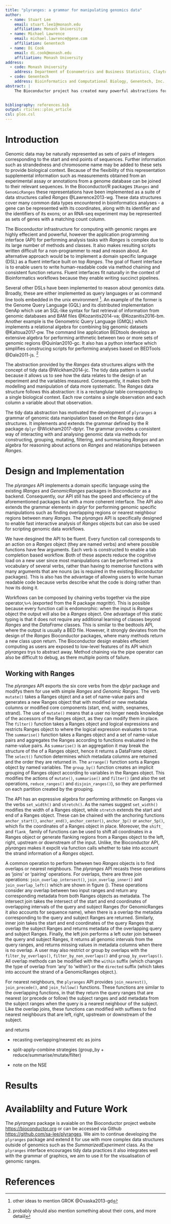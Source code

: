 ```yaml
---
title: "plyranges: a grammar for manipulating genomics data" 
author:
  - name: Stuart Lee
    email: stuart.lee1@monash.edu
    affiliation: Monash University
  - name: Michael Lawrence
    email: michael.lawrence@gene.com
    affiliation: Genentech
  - name: Di Cook
    email: di.cook@monash.edu
    affiliation: Monash University
address:
  - code: Monash University
    address: Department of Econometrics and Business Statistics, Clayton, Victoria, Australia
  - code: Genentech
    address: Bioinformatics and Computational Biology, Genentech, Inc., South San Francisco, California, United States of America 
abstract: |
    The Bioconductor project has created many powerful abstractions for reasoning about genomics data, such as the _Ranges_ data structures for representing genomic intervals. By recognising that these data structures follow 'tidy' data principles we have created a grammar of genomic data manipulation that defines verbs for performing actions on and between genomic interval data. This grammar simplifies performing common genomic data analysis tasks via method chaining, type consistency and results in creating human readable pipelines. We have implemented this grammar as an Bioconductor/R package called plyranges.
  

bibliography: references.bib
output: rticles::plos_article
csl: plos.csl
---
```


# Introduction

Genomic data may be naturally represented as sets of pairs of integers 
corresponding to the start and end points of sequences. Further information
such as strandedness and chromosome name may be added to these sets to 
provide biological context. Because of the flexibility of this representation 
supplemental information such as measurements obtained from an experimental 
assay or annotations from a genome database can be joined to their relevant
sequences. In the Bioconductor/R packages `IRanges` and `GenomicRanges` these representations have been implemented as a suite of data structures called _Ranges_ @Lawrence2013-wg. These data structures cover many common data types encountered in bioinformatics analyses - a gene can be represented with its coordinates, along with its identifier and the identifiers of its exons; or
an RNA-seq experiment may be represented as sets of genes with a matching count column.

The Bioconductor infrastructure for computing with genomic ranges are highly 
effecient and powerful, however the application programming interface (API) for performing analysis tasks with _Ranges_ is complex due to its large number of
methods and classes. It also makes resulting scripts written 
difficult for a non-programmer to read and reason about. An alternative approach 
would be to implement a domain specific language (DSL) as a fluent interface 
built on top _Ranges_. The goal of fluent interface is to enable users to write 
human-readable code via method chaining and consistent function returns. Fluent 
interfaces fit naturally in the context of Bioinformatics workflows because they 
enable writing succinct pipelines.

Several other DSLs have been implemented to reason about genomics data. Broadly, 
these are either implemented as query languages or as command line tools 
embedded in the unix environment ^[other ideas to mention GROK @Ovaska2013-gd]. An example of the former is the Genome Query Language (GQL) and its distributed 
implementation GenAp which use an SQL-like syntax for fast retrieval of 
information from genomic databases and BAM files @Kozanitis2014-va; @Kozanitis2016-bm. 
Another  example is the Genometric Query Language (GMQL) which implements a relational algebra for combining big genomic datasets @Kaitoua2017-pw.  The command line application 
BEDtools develops an extensive algebra for performing arithmetic between two or 
more sets of genomic regions  @Quinlan2010-gc. It also has a python interface 
which simplifies construcing scripts for performing analyses based on BEDTools  @Dale2011-js. ^[probably should also mention something about their cons, and more detaiil]

The abstraction provided by the _Ranges_ data structures aligns with the concept
of tidy data @Wickham2014-jc. The tidy data pattern is useful because it allows us to see how the data relates to the design of an experiment
and the variables measured. Consequently, it makes both the modelling and manipulation of data more systematic. The _Ranges_ data structure follows this abstraction: it is a rectanglular table corresponding to a single biological context. Each row contains a single observation and each column a variable about that observation. 

The tidy data abstraction has motivated the development of `plyranges`
a grammar of genomic data manipulation based on the _Ranges_ data structures. It
implements and extends the grammar defined by the R package `dplyr` @Wickham2017-dplyr. The grammar provides a consistent way of interacting with and analysing genomic data via methods for constructing, grouping, mutating, filtering, and summarising _Ranges_ and an algebra for reasoning about actions on _Ranges_ and relationships between _Ranges_.

# Design and Implementation

The _plyranges_ API implements a domain specific language using the existing
_IRanges_ and _GenomicRanges_ packages in Bioconductor as a backend. Consequently,
our API still has the speed and effeciency of the aforementioned packages but
with a more coherent interface. The API also
extends the grammar elements in _dplyr_ for performing genomic specific
manipulations such as finding overlapping regions or nearest neighbour regions
between many _Ranges_. The _plyranges_ API is specifically designed to enable
fast interactive analysis of _Ranges_ objects but can also be used for scripting 
genomic data workflows.

We have desgined the API to be fluent. Every function call corresponds to an
action on a _Ranges_ object (they are named verbs) and where possible
functions have few arguments. Each verb is constructed
to enable a tab completion based workflow. Both of these aspects reduce the 
cognitive load on a new user  since most manipulations can be performed with a 
vocabulary of several verbs, rather than having to memorise functions with many 
arguments that are nouns (as is required in the existing Bioconductor packages). 
This is also has the advantage of allowing users to write human readable code
because verbs describe what the code is doing rather than how its doing it.

Workflows can be composed by chaining verbs together via the pipe operator,`%>%` 
(exported from the R package _magrittr_). This is possible because every 
function call is endomorphic: when the input is _Ranges_ object the output
will also be a _Ranges_ object. One advantage of this static typing is that it 
does not  require any additional learning of classes beyond _Ranges_ and 
the _DataFrame_ classes. This is similar to the bedtools API, where the
output is usually a BED file. However, it strongly deviates from the design of 
the _Ranges_ Bioconductor packages, where many methods return a new class
upon return. The Bioconductor design enables effecient computing as users
are exposed to low-level features of its API which _plyranges_ trys to abstract
away. Method chaining via the pipe operator can also be difficult to debug,
as there multiple points of failure.

## Working with Ranges

The _plyranges_ API exports the six core verbs from the _dplyr_ package
and modifys them for use with simple _Ranges_ and _Genomic Ranges_. The
verb `mutate()` takes a Ranges object and a set of name-value pairs
and generates a new Ranges object that with modified or new metadata
columns or modified core components (start, end, width, seqnames, strand).
The use of `mutate()` means that a user no longer needs knowledge of the 
accessors of the Ranges object, as they can modify them in place.
The `filter()` function takes a Ranges object and logical expressions and
restricts Ranges object to where the logical expression evaluates to true.
The `summarise()` function takes a Ranges object and a set of name-value pairs
and aggregates the Ranges according to functions evaluated in the name-value pairs.
As `summarise()` is an aggregation it may break the structure of the of a Ranges
object, hence it returns a DataFrame object. The `select()` function determines
which metadata columns are returned and the order they are returned in. The 
`arrange()` function sorts a Ranges object by named variables.
The `group_by()` function creates an implicit grouping of Ranges object according
to variables in the Ranges object. This modifies the actions of `mutate()`,
`summarise()` and `filter()` (and also the set operations, `reduce_ranges()`
and `disjoin_ranges()`), so they are performed on each partition created by the
grouping. 

The API has an expressive algebra for performing arithmetic on Ranges via
the verbs `set_width()` and `stretch()`. As the names suggest `set_width()`
modifies the width of a Ranges object, while `stretch` extends the start and
end of a Ranges object. These can be chained with the anchoring functions
`anchor_start()`, `anchor_end()`, `anchor_center()`, `anchor_3p()` or 
`anchor_5p()`, which fix the coordinates of a Ranges object in place. 
Moreover, the `shift_` and `flank_` family of functions can be used to shift
all coordinates in a Ranges object or generate flanking regions from a Ranges 
object to the left, right, upstream or downstream of the input. Unlike, the
Bioconductor API, _plyranges_ makes it expclit via function calls whether to
take into account the strand information of a _Ranges_ object.

A common operation to perform between two _Ranges_ objects is to find overlaps
or nearest neighbours. The _plyranges_ API recasts these operations as 'joins'
or 'pairing' operations. For overlaps, there are three join operations: 
`join_overlap_intersect()`, `join_overlap_inner()` and `join_overlap_left()`
which are shown in figure (). These operations consider any overlap between
two input ranges and return any corresponding metadata from both Ranges objects
as metadata. The intersect join takes the intersect of the start and end coordinates
of overlapping intervals of the query and subject Ranges 
(for GenomicRanges it also accounts for sequence name), when there is a overlap
the metadata corresponding to the query and subject Ranges are returned. 
Similarly, inner join takes the start and end coordinates of the query Ranges
that overlap the subject Ranges and returns metadata of the overlapping query
and subject Ranges. Finally, the left join performs a left outer join between
the query and subject Ranges, it returns all genomic intervals from the query
ranges, and returns missing values in metadata columns when there is no overlap.
A user may also restrict or group by overlaps with the `filter_by_overlaps()`,
`filter_by_non_overlaps()` and `group_by_overlaps()`. All overlap methods can
be modified with the `within` suffix (which changes the type of overlap 
from 'any' to 'within') or the `directed` suffix (which takes into account
the strand of a GenomicRanges object.). 

For nearest neighbours, the `plyranges` API provides `join_nearest()`, 
`join_precede()`, and `join_follow()` functions. These functions are similar
to the overlapping functions, in that they return the query ranges that are
nearest (or precede or follow) the subject ranges and add metadata from
the subject ranges when the query is a nearest neighbour of the subject. Like
the overlap joins, these functions can modified with suffixes to find nearest
neighbours that are left, right, upstream or downstream of the subject.




and returns 

- recasting overlapping/nearest etc as joins

- split-apply-combine strategies (group_by + reduce/summarise/mutate/filter)

- note on the NSE

# Results 

# Availablilty and Future Work

The _plyranges_ package is avaiable on the Bioconductor project website 
[https://bioconductor.org](https://bioconductor.org) or can be accessed
via Github [https://github.com/sa-lee/plyranges](https://github.com/sa-lee/plyranges).
We aim to continue developing the `plyranges` package and extend it for use
with more complex data structures outside of genomics such as the 
_SummarizedExperiment_ class. As the `plyranges` interface encourages tidy data 
practices it also integrates well with the grammar of graphics, we aim to use
it for the visualisation of genomic ranges.

# References {#references .unnumbered}

